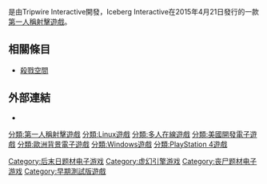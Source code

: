 {{NoteTA
| G1=Games
}}
{{Infobox VG
| title       = 殺戮空間2
| image       = No free image-zh.png
| caption     = 
| english     = Killing Floor 2
| genre       = 第一人稱射擊遊戲
| platforms   = [[Microsoft_Windows|Microsoft Windows]]<br />[[Linux|Linux]]<br />[[PlayStation_4|PlayStation 4]]
| developer   = Tripwire Interactive
| publisher   = Iceberg Interactive
| distributor = 
| series      = 
| engine      = [[魔域幻境引擎3|魔域幻境引擎3]]
| modes       = [[單人電子遊戲|單人電子遊戲]]<br />[[多人電子遊戲|多人電子遊戲]]
| released    = 2015年4月21日
| director    = Bill Munk
| producer    = 
| designer    = 
| writer      = 
| programmer  = 
| composer    = 
| artist      = David Hensley
}}
{{Vgname|1=殺戮空間2|en=Killing Floor 2}}是由Tripwire Interactive開發，Iceberg Interactive在2015年4月21日發行的一款[[第一人稱射擊遊戲|第一人稱射擊遊戲]]。

== 相關條目 ==
* [[殺戮空間|殺戮空間]]

== 外部連結 ==
* {{official|http://www.killingfloor2.com/}}

{{DEFAULTSORT:Killing Floor 2}}
[[分類:第一人稱射擊遊戲|分類:第一人稱射擊遊戲]]
[[分類:Linux遊戲|分類:Linux遊戲]]
[[分類:多人在線遊戲|分類:多人在線遊戲]]
[[Category:后末日题材电子游戏|Category:后末日题材电子游戏]]
[[Category:虚幻引擎游戏|Category:虚幻引擎游戏]]
[[分類:美國開發電子遊戲|分類:美國開發電子遊戲]]
[[分類:歐洲背景電子遊戲|分類:歐洲背景電子遊戲]]
[[分類:Windows遊戲|分類:Windows遊戲]]
[[分類:PlayStation_4遊戲|分類:PlayStation 4遊戲]]
[[Category:丧尸题材电子游戏|Category:丧尸题材电子游戏]]
[[Category:早期測試版遊戲|Category:早期測試版遊戲]]

{{fps-videogame-stub}}
